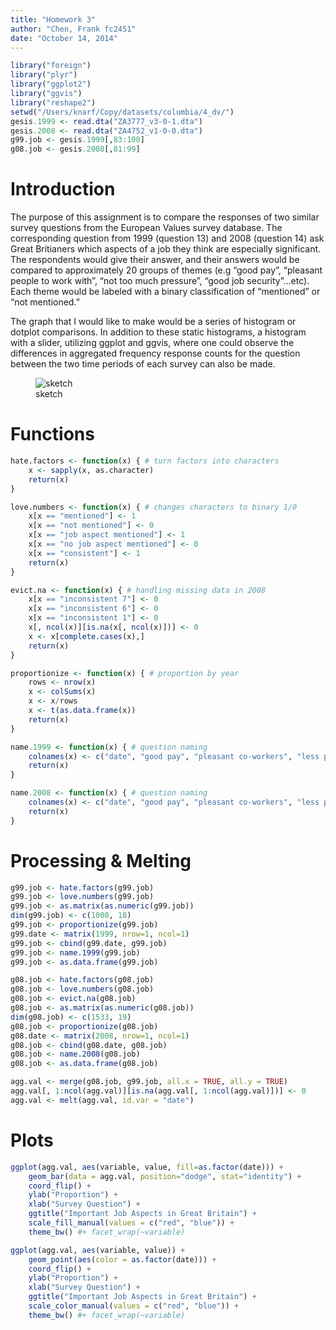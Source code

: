 ```yaml
---
title: "Homework 3"
author: "Chen, Frank fc2451"
date: "October 14, 2014"
---
```


```r
library("foreign")
library("plyr")
library("ggplot2")
library("ggvis")
library("reshape2")
setwd("/Users/knarf/Copy/datasets/columbia/4_dv/")
gesis.1999 <- read.dta("ZA3777_v3-0-1.dta")
gesis.2008 <- read.dta("ZA4752_v1-0-0.dta")
g99.job <- gesis.1999[,83:100]
g08.job <- gesis.2008[,81:99]
```

# Introduction 

The purpose of this assignment is to compare the responses of two similar survey questions from the European Values survey database. The corresponding question from 1999 (question 13) and 2008 (question 14) ask Great Britianers which aspects of a job they think are especially significant. The respondents would give their answer, and their answers would be compared to approximately 20 groups of themes (e.g "good pay", "pleasant people to work with", "not too much pressure", "good job security"...etc). Each theme would be labeled with a binary classification of "mentioned" or "not mentioned."

The graph that I would like to make would be a series of histogram or dotplot comparisons. In addition to these static histograms, a histogram with a slider, utilizing ggplot and ggvis, where one could observe the differences in aggregated frequency response counts for the question between the two time periods of each survey can also be made. 

![sketch](https://raw.githubusercontent.com/frankchen07/qmssviz/hw3/hw3/_posts/2014-10-23-hw3-fc2451-sketch.JPG)

# Functions

```r
hate.factors <- function(x) { # turn factors into characters
	x <- sapply(x, as.character)
	return(x)
}

love.numbers <- function(x) { # changes characters to binary 1/0 
	x[x == "mentioned"] <- 1
	x[x == "not mentioned"] <- 0
	x[x == "job aspect mentioned"] <- 1
	x[x == "no job aspect mentioned"] <- 0
	x[x == "consistent"] <- 1
	return(x)
}

evict.na <- function(x) { # handling missing data in 2008
	x[x == "inconsistent 7"] <- 0
	x[x == "inconsistent 6"] <- 0
	x[x == "inconsistent 1"] <- 0
	x[, ncol(x)][is.na(x[, ncol(x)])] <- 0
	x <- x[complete.cases(x),]
	return(x)
}

proportionize <- function(x) { # proportion by year
	rows <- nrow(x)
	x <- colSums(x)
	x <- x/rows
	x <- t(as.data.frame(x))
	return(x)
}

name.1999 <- function(x) { # question naming
	colnames(x) <- c("date", "good pay", "pleasant co-workers", "less pressure", "good security", "promotion chance", "respect", "good hours", "uses initiative", "useful", "generous holidays", "meeting people", "feeling achievement", "responsibility", "interesting", "uses abilities", "good conditions", "weekends off", "job aspect")
	return(x)
}

name.2008 <- function(x) { # question naming
	colnames(x) <- c("date", "good pay", "pleasant co-workers", "less pressure", "good security", "good hours", "uses initiative", "useful", "generous holidays", "meeting people", "feeling achievement", "responsibility", "interesting", "uses abilities", "learning skills", "family friendly", "leadership role", "equal treatment", "consistency", "job aspect")
	return(x)
}
```

# Processing & Melting

```r
g99.job <- hate.factors(g99.job)
g99.job <- love.numbers(g99.job)
g99.job <- as.matrix(as.numeric(g99.job))
dim(g99.job) <- c(1000, 18)
g99.job <- proportionize(g99.job)
g99.date <- matrix(1999, nrow=1, ncol=1)
g99.job <- cbind(g99.date, g99.job)
g99.job <- name.1999(g99.job)
g99.job <- as.data.frame(g99.job)

g08.job <- hate.factors(g08.job)
g08.job <- love.numbers(g08.job)
g08.job <- evict.na(g08.job)
g08.job <- as.matrix(as.numeric(g08.job))
dim(g08.job) <- c(1533, 19)
g08.job <- proportionize(g08.job)
g08.date <- matrix(2008, nrow=1, ncol=1)
g08.job <- cbind(g08.date, g08.job)
g08.job <- name.2008(g08.job)
g08.job <- as.data.frame(g08.job)

agg.val <- merge(g08.job, g99.job, all.x = TRUE, all.y = TRUE)
agg.val[, 1:ncol(agg.val)][is.na(agg.val[, 1:ncol(agg.val)])] <- 0
agg.val <- melt(agg.val, id.var = "date")
```

# Plots

```r
ggplot(agg.val, aes(variable, value, fill=as.factor(date))) +
	geom_bar(data = agg.val, position="dodge", stat="identity") +
	coord_flip() +
	ylab("Proportion") + 
	xlab("Survey Question") + 
	ggtitle("Important Job Aspects in Great Britain") + 
	scale_fill_manual(values = c("red", "blue")) +
	theme_bw() #+ facet_wrap(~variable)

ggplot(agg.val, aes(variable, value)) +
	geom_point(aes(color = as.factor(date))) +
	coord_flip() + 
	ylab("Proportion") + 
	xlab("Survey Question") + 
	ggtitle("Important Job Aspects in Great Britain") +
	scale_color_manual(values = c("red", "blue")) +
	theme_bw() #+ facet_wrap(~variable)
```

